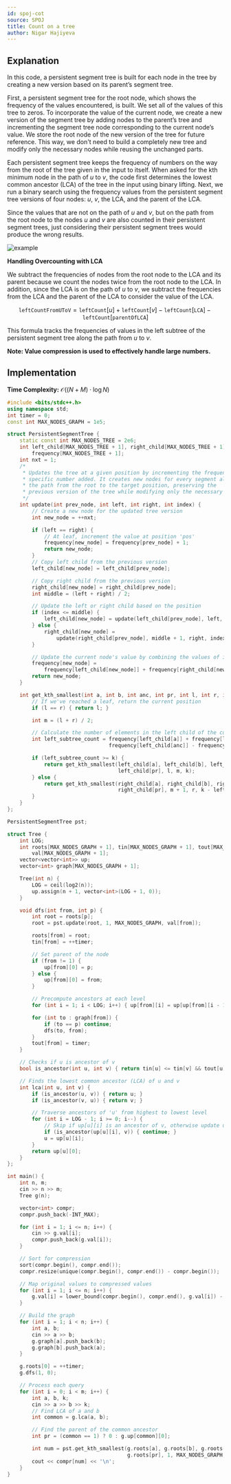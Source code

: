 ```yaml
---
id: spoj-cot
source: SPOJ
title: Count on a tree
author: Nigar Hajiyeva
---
```

## Explanation


In this code, a persistent segment tree is built for each node in the tree by creating a new version based on its parent’s segment tree.

First, a persistent segment tree for the root node, which shows the frequency of the values encountered, is built. We set all of the values of this tree to zeros. To incorporate the value of the current node, we create a new version of the segment tree by adding nodes to the parent’s tree and incrementing the segment tree node corresponding to the current node’s value. We store the root node of the new version of the tree for future reference. This way, we don't need to build a completely new tree and modify only the necessary nodes while reusing the unchanged parts.

Each persistent segment tree keeps the frequency of numbers on the way from the root of the tree given in the input to itself. When asked for the kth minimum node in the path of $u$ to $v$, the code first determines the lowest common ancestor (LCA) of the tree in the input using binary lifting. Next, we run a binary search using the frequency values from the persistent segment tree versions of four nodes: $u$, $v$, the LCA, and the parent of the LCA.

Since the values that are not on the path of $u$ and $v$, but on the path from the root node to the nodes $u$ and $v$ are also counted in their persistent segment trees, just considering their persistent segment trees would produce the wrong results.

![example](spoj-cot/example.png)

**Handling Overcounting with LCA**

We subtract the frequencies of nodes from the root node to the LCA and its parent because we count the nodes twice from the root node to the LCA. In addition, since the LCA is on the path of $u$ to $v$, we subtract the frequencies from the LCA and the parent of the LCA to consider the value of the LCA.

$$
\texttt{leftCountFromUToV} = \texttt{leftCount}[u]+\texttt{leftCount}[v]−\texttt{leftCount}[\texttt{LCA}]−\texttt{leftCount}[\texttt{parentOfLCA}]
$$

This formula tracks the frequencies of values in the left subtree of the persistent segment tree along the path from $u$ to $v$.

<Info>**Note: Value compression is used to effectively handle large numbers.**</Info>

## Implementation

**Time Complexity:** $\mathcal{O}((N+M) \cdot \log{N})$

<LanguageSection>
<CPPSection>

```cpp
#include <bits/stdc++.h>
using namespace std;
int timer = 0;
const int MAX_NODES_GRAPH = 1e5;

struct PersistentSegmentTree {
	static const int MAX_NODES_TREE = 2e6;
	int left_child[MAX_NODES_TREE + 1], right_child[MAX_NODES_TREE + 1],
	    frequency[MAX_NODES_TREE + 1];
	int nxt = 1;
	/*
	 * Updates the tree at a given position by incrementing the frequency of the
	 * specific number added. It creates new nodes for every segment along
	 * the path from the root to the target position, preserving the
	 * previous version of the tree while modifying only the necessary parts.
	 */
	int update(int prev_node, int left, int right, int index) {
		// Create a new node for the updated tree version
		int new_node = ++nxt;

		if (left == right) {
			// At leaf, increment the value at position 'pos'
			frequency[new_node] = frequency[prev_node] + 1;
			return new_node;
		}
		// Copy left child from the previous version
		left_child[new_node] = left_child[prev_node];

		// Copy right child from the previous version
		right_child[new_node] = right_child[prev_node];
		int middle = (left + right) / 2;

		// Update the left or right child based on the position
		if (index <= middle) {
			left_child[new_node] = update(left_child[prev_node], left, middle, index);
		} else {
			right_child[new_node] =
			    update(right_child[prev_node], middle + 1, right, index);
		}

		// Update the current node's value by combining the values of its children
		frequency[new_node] =
		    frequency[left_child[new_node]] + frequency[right_child[new_node]];
		return new_node;
	}

	int get_kth_smallest(int a, int b, int anc, int pr, int l, int r, int k) {
		// If we've reached a leaf, return the current position
		if (l == r) { return l; }

		int m = (l + r) / 2;

		// Calculate the number of elements in the left child of the current range
		int left_subtree_count = frequency[left_child[a]] + frequency[left_child[b]] -
		                         frequency[left_child[anc]] - frequency[left_child[pr]];

		if (left_subtree_count >= k) {
			return get_kth_smallest(left_child[a], left_child[b], left_child[anc],
			                        left_child[pr], l, m, k);
		} else {
			return get_kth_smallest(right_child[a], right_child[b], right_child[anc],
			                        right_child[pr], m + 1, r, k - left_subtree_count);
		}
	}
};

PersistentSegmentTree pst;

struct Tree {
	int LOG;
	int roots[MAX_NODES_GRAPH + 1], tin[MAX_NODES_GRAPH + 1], tout[MAX_NODES_GRAPH + 1],
	    val[MAX_NODES_GRAPH + 1];
	vector<vector<int>> up;
	vector<int> graph[MAX_NODES_GRAPH + 1];

	Tree(int n) {
		LOG = ceil(log2(n));
		up.assign(n + 1, vector<int>(LOG + 1, 0));
	}

	void dfs(int from, int p) {
		int root = roots[p];
		root = pst.update(root, 1, MAX_NODES_GRAPH, val[from]);

		roots[from] = root;
		tin[from] = ++timer;

		// Set parent of the node
		if (from != 1) {
			up[from][0] = p;
		} else {
			up[from][0] = from;
		}

		// Precompute ancestors at each level
		for (int i = 1; i < LOG; i++) { up[from][i] = up[up[from][i - 1]][i - 1]; }

		for (int to : graph[from]) {
			if (to == p) continue;
			dfs(to, from);
		}
		tout[from] = timer;
	}

	// Checks if u is ancestor of v
	bool is_ancestor(int u, int v) { return tin[u] <= tin[v] && tout[u] >= tout[v]; }

	// Finds the lowest common ancestor (LCA) of u and v
	int lca(int u, int v) {
		if (is_ancestor(u, v)) { return u; }
		if (is_ancestor(v, u)) { return v; }

		// Traverse ancestors of 'u' from highest to lowest level
		for (int i = LOG - 1; i >= 0; i--) {
			// Skip if up[u][i] is an ancestor of v, otherwise update u
			if (is_ancestor(up[u][i], v)) { continue; }
			u = up[u][i];
		}
		return up[u][0];
	}
};

int main() {
	int n, m;
	cin >> n >> m;
	Tree g(n);

	vector<int> compr;
	compr.push_back(-INT_MAX);

	for (int i = 1; i <= n; i++) {
		cin >> g.val[i];
		compr.push_back(g.val[i]);
	}

	// Sort for compression
	sort(compr.begin(), compr.end());
	compr.resize(unique(compr.begin(), compr.end()) - compr.begin());

	// Map original values to compressed values
	for (int i = 1; i <= n; i++) {
		g.val[i] = lower_bound(compr.begin(), compr.end(), g.val[i]) - compr.begin();
	}

	// Build the graph
	for (int i = 1; i < n; i++) {
		int a, b;
		cin >> a >> b;
		g.graph[a].push_back(b);
		g.graph[b].push_back(a);
	}

	g.roots[0] = ++timer;
	g.dfs(1, 0);

	// Process each query
	for (int i = 0; i < m; i++) {
		int a, b, k;
		cin >> a >> b >> k;
		// Find LCA of a and b
		int common = g.lca(a, b);

		// Find the parent of the common ancestor
		int pr = (common == 1) ? 0 : g.up[common][0];

		int num = pst.get_kth_smallest(g.roots[a], g.roots[b], g.roots[common],
		                               g.roots[pr], 1, MAX_NODES_GRAPH, k);
		cout << compr[num] << '\n';
	}
}
```

</CPPSection>
</LanguageSection>

